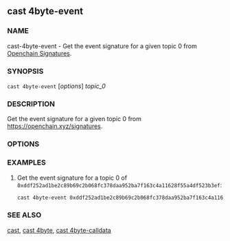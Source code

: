 
## cast 4byte-event

### NAME

cast-4byte-event - Get the event signature for a given topic 0 from [Openchain Signatures](https://openchain.xyz/signatures).

### SYNOPSIS

`cast 4byte-event` [*options*] _topic_0_

### DESCRIPTION

Get the event signature for a given topic 0 from https://openchain.xyz/signatures.

### OPTIONS

<CommonOptions />

### EXAMPLES

1. Get the event signature for a topic 0 of `0xddf252ad1be2c89b69c2b068fc378daa952ba7f163c4a11628f55a4df523b3ef`:
   ```sh
   cast 4byte-event 0xddf252ad1be2c89b69c2b068fc378daa952ba7f163c4a11628f55a4df523b3ef
   ```

### SEE ALSO

[cast](/reference/cast/cast.mdx), [cast 4byte](/reference/cast/cast-4byte.mdx), [cast 4byte-calldata](/reference/cast/cast-4byte-calldata.mdx)
